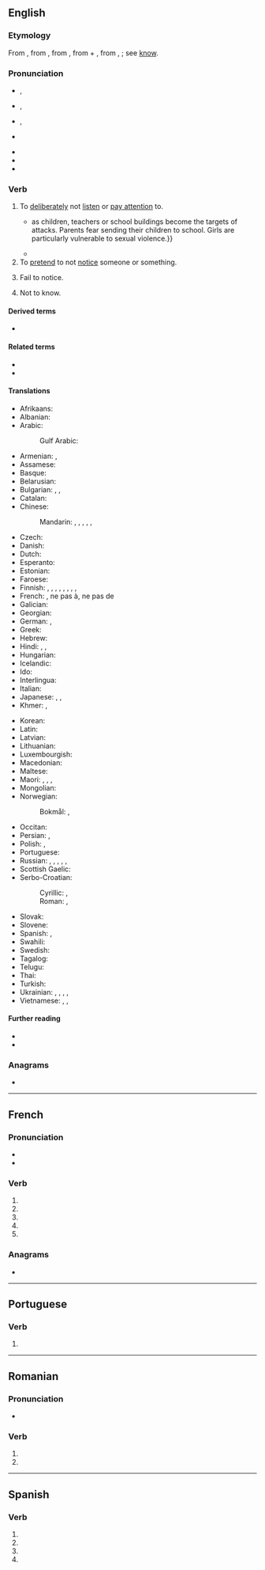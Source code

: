 {{also|ignoré}}
==English==

===Etymology===
{{root|en|ine-pro|*ǵneh₃-}}
From {{etyl|fr|en}} {{m|fr|ignorer}}, from {{etyl|la|en}} {{m|la|ignōrō||to have no knowledge of, mistake, take no notice of, ignore}}, from {{m|la|ignārus||not knowing}}, from {{m|la|in}} + {{m|la|gnārus||knowing}}, from {{m|la|gnōscō}}, {{m|la|nōscō}}; see [[know]].

===Pronunciation===
* {{a|RP}} {{enPR|ĭgnôʹ}}, {{IPA|en|/ɪɡˈnɔː/}}
* {{a|US}} {{enPR|ĭgnôrʹ}}, {{IPA|en|/ɪɡˈnɔɹ/}}
* {{a|rhotic|horse-hoarse}} {{enPR|ĭgnōrʹ}}, {{IPA|en|/ɪɡˈno(ː)ɹ/}}
* {{a|nonrhotic|horse-hoarse}} {{IPA|en|/ɪɡˈnoə/}}
* {{audio|en|En-us-ignore.ogg|Audio (US)}}
* {{rhymes|en|ɔː(ɹ)|s=2}}
* {{hyphenation|en|ig|nore}}

===Verb===
{{en-verb}} {{tlb|en|transitive}}

# To [[deliberately]] not [[listen]] or [[pay attention]] to.
#: {{ux|en|A problem '''ignored''' is a problem doubled.}}
#* {{quote-journal|en|date=2013-07-19|author=[http://www.theguardian.com/profile/marktran Mark Tran]
|volume=189|issue=6|page=1|magazine={{w|The Guardian Weekly}}
|title=[http://www.theguardian.com/global-development/2013/jul/12/war-denying-children-education Denied an education by war]
|passage=One particularly damaging, but often '''ignored''', effect of conflict on education is the proliferation of attacks on schools{{...}}as children, teachers or school buildings become the targets of attacks. Parents fear sending their children to school. Girls are particularly vulnerable to sexual violence.}}
#: {{syn|en|misheed|neglect|unmind|unheed|Thesaurus:ignore}}
#: {{ant|en|notice|recognize|watch|Thesaurus:pay attention}}
#* {{quote-book
|en
|year=2004
|last=Carlin
|first=George
|authorlink=George Carlin
|title={{w|When Will Jesus Bring the Pork Chops?}}
|url=https://archive.org/details/sacredmountainof0000john/
|location=[[New York]]
|publisher={{w|Hyperion Books}}
|ISBN=1-4013-0821-X
|OCLC=757869006
|OL=24604921M
|page=109
|pageurl=https://archive.org/details/whenwilljesusbri00hype/page/109/
|text='''Ignore''' these four words.}}
# To [[pretend]] to not [[notice]] someone or something.
#: {{syn|en|connive|dissimulate|overlook|[[turn a blind eye]] to|[[wink]] at}}
#: {{ant|en|notice|observe}}
# {{lb|en|obsolete}} Fail to notice.
#: {{syn|en|misheed|overlook|Thesaurus:fail to notice}}
# {{lb|en|obsolete}} Not to know.
#: {{syn|en|be [[ignorant]] of}}
#: {{ant|en|know}}

====Derived terms====
* {{l|en|ignorable}}

====Related terms====
* {{l|en|ignorance}}
* {{l|en|ignorant}}

====Translations====
{{trans-top|to deliberately pay no attention to}}
* Afrikaans: {{t|af|ignoreer}}
* Albanian: {{t|sq|injoroj}}
* Arabic: {{t|ar|تَجَاهَلَ}}
*: Gulf Arabic: {{t|afb|طنش}}
* Armenian: {{t+|hy|անտեսել}}, {{t+|hy|նշկահել}}
* Assamese: {{t-needed|as}}
* Basque: {{t-needed|eu}}
* Belarusian: {{t|be|ігнарава́ць|impf|pf}}
* Bulgarian: {{t+|bg|игнори́рам|impf|pf}}, {{t+|bg|пренебре́гвам|impf}}, {{t|bg|пренебре́гна|pf}}
* Catalan: {{t+|ca|ignorar}}
* Chinese:
*: Mandarin: {{t+|cmn|忽視}}, {{t+|cmn|忽视|tr=hūshì}}, {{t+|cmn|忽略|tr=hūlüè}}, {{t|cmn|[[不]][[理]]|tr=bù lǐ}}, {{t|cmn|[[不]][[問]]}}, {{t|cmn|[[不]][[问]]|tr=bù wèn}}
* Czech: {{t+|cs|ignorovat|impf}}
* Danish: {{t|da|ignorere}}
* Dutch: {{t+|nl|ignoreren}}
* Esperanto: {{t+|eo|ignori}}
* Estonian: {{t-needed|et}}
* Faroese: {{t-needed|fo}}
* Finnish: {{t+|fi|sivuuttaa}}, {{t|fi|jättää huomiotta}}, {{t|fi|[[ei]] [[ottaa huomioon]]}}, {{t|fi|[[olla]] [[huomata|huomaamatta]]}}, {{t+|fi|ohittaa}}, {{t|fi|[[olla]] [[välittää|välittämättä]]}}, {{t|fi|[[ei]] [[välittää]]}}, {{t|fi|nonsaleerata}}, {{t+|fi|ignoroida}}
* French: {{t+|fr|ignorer}}, ne pas {{t+|fr|prêter attention}} à, ne pas {{t+|fr|tenir compte}} de
* Galician: {{t+|gl|ignorar}}
* Georgian: {{t|ka|უგულებელყოფს}}
* German: {{t+|de|ignorieren}}, {{t+|de|missachten}}
* Greek: {{t+|el|αγνοώ}}
* Hebrew: {{t+|he|הִתְעַלֵּם|tr=hit'além}}
* Hindi: {{t+|hi|[[उपेक्षा]] [[करना]]}}, {{t+|hi|[[अवहेलना]] [[करना]]}}, {{t+|hi|[[ध्यान]] [[न]] [[देना]]}}
* Hungarian: {{t|hu|nem vesz tudomást róla}}
* Icelandic: {{t|is|hunsa}}
* Ido: {{t+|io|ignorar}}
* Interlingua: {{t|ia|ignorar}}
* Italian: {{t+|it|ignorare}}
* Japanese: {{t+|ja|無視|alt=無視する|tr=むしする, mushi suru}}, {{t+|ja|忽略|alt=忽略する|tr=こつりゃくする, kotsuryaku suru}}, {{t|ja|知らん顔|alt=知らん顔する|tr=しらんかおする, shirankao suru}}
* Khmer: {{t|km|មិនធ្វើដឹងធ្វើឬ|tr=mɨn tvəə dəŋ tvəə rɨɨ|sc=Khmr}}, {{t|km|ធ្វើថ្លង់ធ្វើគ|tr=tvəə tlɑŋ tvəə kɔɔ|sc=Khmr}}
{{trans-mid}}
* Korean: {{t+|ko|무시하다}}
* Latin: {{t|la|ignōrō}}
* Latvian: {{t-needed|lv}}
* Lithuanian: {{t-needed|lt}}
* Luxembourgish: {{t|lb|ignoréieren}}
* Macedonian: {{t|mk|игнори́ра|impf|pf}}
* Maltese: {{t-needed|mt}}
* Maori: {{t|mi|pī}}, {{t|mi|whakangongo}}, {{t|mi|whakatuturi}}, {{t|mi|whakaririka}} {{qualifier|provocation}}
* Mongolian: {{t-needed|mn}}
* Norwegian:
*: Bokmål: {{t|nb|ignorere}}, {{t|nb|overse}}
* Occitan: {{t+|oc|ignorar}}
* Persian: {{t|fa|چشم‌پوشی کردن|tr=čašm-puši kardan}}, {{t+|fa|نادیده گرفتن|tr=nâdide gereftan}}
* Polish: {{t+|pl|ignorować|impf}}, {{t+|pl|zignorować|pf}}
* Portuguese: {{t+|pt|ignorar}}
* Russian: {{t+|ru|игнори́ровать|impf}}, {{t+|ru|проигнори́ровать|pf}}, {{t+|ru|пренебрега́ть|impf}}, {{t+|ru|пренебре́чь|pf}}, {{t|ru|[[не]] [[принима́ть]] [[во]] [[внима́ние]]|impf}}, {{t|ru|[[не]] [[приня́ть]] [[во]] [[внима́ние]]|pf}}
* Scottish Gaelic: {{t|gd|leig seachad}}
* Serbo-Croatian:
*: Cyrillic: {{t|sh|игнори́сати|impf|pf}}, {{t|sh|игнори́рати|impf|pf}}
*: Roman: {{t|sh|ignorísati|impf|pf}}, {{t+|sh|ignorírati|impf|pf}}
* Slovak: {{t|sk|ignorovať|impf}}
* Slovene: {{t|sl|ignorirati|impf}}
* Spanish: {{t+|es|ignorar}}, {{t+|es|desoír}}
* Swahili: {{t+|sw|puuza}}
* Swedish: {{t+|sv|ignorera}}
* Tagalog: {{t|tl|balewalain}}
* Telugu: {{t|te|విస్మరించు}}
* Thai: {{t+|th|เมิน}}
* Turkish: {{t-needed|tr}}
* Ukrainian: {{t|uk|ігнорува́ти|impf}}, {{t|uk|проігнорува́ти|pf}}, {{t|uk|зігнорува́ти|pf}} {{q|rare}}, {{t|uk|не́хтувати|impf}}, {{t|uk|зне́хтувати|pf}}
* Vietnamese: {{t+|vi|lơ}}, {{t+|vi|lờ}}, {{t+|vi|bơ}}
{{trans-bottom}}

====Further reading====
* {{R:Webster 1913}}
* {{R:Century 1911}}

===Anagrams===
* {{anagrams|en|a=eginor|Regino|eringo|ingoer|region}}

----

==French==

===Pronunciation===
* {{fr-IPA}}
* {{audio|fr|LL-Q150 (fra)-Lyokoï-ignore.wav|Audio}}

===Verb===
{{head|fr|verb form}}

# {{inflection of|fr|ignorer||1|s|pres|indc}}
# {{inflection of|fr|ignorer||3|s|pres|indc}}
# {{inflection of|fr|ignorer||1|s|pres|subj}}
# {{inflection of|fr|ignorer||3|s|pres|subj}}
# {{inflection of|fr|ignorer||2|s|impr}}

===Anagrams===
* {{l|fr|région}}

----

==Portuguese==

===Verb===
{{head|pt|verb form}}

# {{pt-verb-form-of|ignorar}}

----

==Romanian==

===Pronunciation===
* {{IPA|ro|[iɡˈnore]}}

===Verb===
{{head|ro|verb form}}

# {{verb form of|ro|ignora||3s|pres|sub}}
# {{verb form of|ro|ignora||3p|pres|sub}}

----

==Spanish==

===Verb===
{{head|es|verb form}}

# {{es-verb form of|mood=imperative|sense=affirmative|formal=y|person=2|number=s|ending=ar|ignorar}}
# {{es-verb form of|mood=subjunctive|tense=present|person=1|number=s|ending=ar|ignorar}}
# {{es-verb form of|mood=subjunctive|tense=present|formal=y|person=2|number=s|ending=ar|ignorar}}
# {{es-verb form of|mood=subjunctive|tense=present|person=3|number=s|ending=ar|ignorar}}